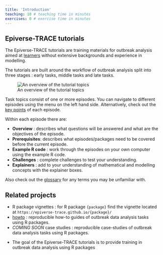 ```yaml
---
title: 'Introduction'
teaching: 10 # teaching time in minutes
exercises: 0 # exercise time in minutes
---
```




## Epiverse-TRACE tutorials

The Epiverse-TRACE tutorials are training materials for outbreak analysis aimed at [learners](../profiles.md) without extensive backgrounds and experience in modelling. 

The tutorials are built around the workflow of outbreak analysis split into three stages : early tasks, middle tasks and late tasks.

![An overview of the tutorial topics](https://epiverse-trace.github.io/task_pipeline-minimal.svg)


Task topics consist of one or more episodes. You can navigate to different episodes using the menu on the left hand side. Alternatively, check out the [key points](../key-points.md) of each episode.

Within each episode there are:

+ **Overview** : describes what questions will be answered and what are the objectives of the episode.
+ **Prerequisites**: describes what episodes/packages need to be covered before the current episode.
+ **Example R code** : work through the episodes on your own computer using the example R code.
+ **Challenges** : complete challenges to test your understanding.
+ **Explainers** : add to your understanding of mathematical and modelling concepts with the explainer boxes.

Also check out the [glossary](../reference.md) for any terms you may be unfamiliar with. 

## Related projects

+ R package vignettes : for R package `{package}` find the vignette located at `https://epiverse-trace.github.io/{package}/`
+ [howto](https://epiverse-trace.github.io/howto/) : reproducible how-to guides of outbreak data analysis tasks using R packages.
+ *COMING SOON* case studies : reproducible case-studies of outbreak data analysis tasks using R packages.



::::::::::::::::::::::::::::::::::::: keypoints 

- The goal of the Epiverse-TRACE tutorials is to provide training in outbreak data analysis using R packages


::::::::::::::::::::::::::::::::::::::::::::::::
